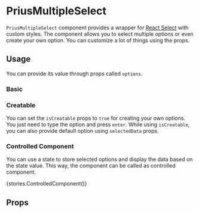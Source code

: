 

<Meta
  component={PriusMultipleSelect}
  id="Components|PriusMultipleSelect"
  title="Components|PriusMultipleSelect"
/>

# PriusMultipleSelect

`PriusMultipleSelect` component provides a wrapper for [React Select](https://react-select.com/) with custom styles. The component allows you to select multiple options or even create your own option. You can customize a lot of things using the props.

## Usage

You can provide its value through props called `options`.

### Basic

<Preview>
  <Story name="Basic">
    <PriusMultipleSelect
      options={[
        { label: "Option 1", value: "1", isDisabled: false },
        { label: "Option 2", value: "2", isDisabled: false },
        { label: "Option 3", value: "3", isDisabled: true },
        { label: "Option 4", value: "4", isDisabled: false },
      ]}
    />
  </Story>
</Preview>

### Creatable

You can set the `isCreatable` props to `true` for creating your own options. You just need to type the option and press `enter`. While using `isCreatable`, you can also provide default option using `selectedData` props.

<Preview>
  <Story name="Createable">
    <PriusMultipleSelect
      isCreatable={true}
      selectedData={[{ label: "Option 1", value: "1", isDisabled: false }]}
    />
  </Story>
</Preview>

### Controlled Component

You can use a state to store selected options and display the data based on the state value. This way, the component can be called as controlled component.

<Preview>
  <Story name="Controlled Component">{stories.ControlledComponent()}</Story>
</Preview>

## Props

<Props of={PriusMultipleSelect} />
